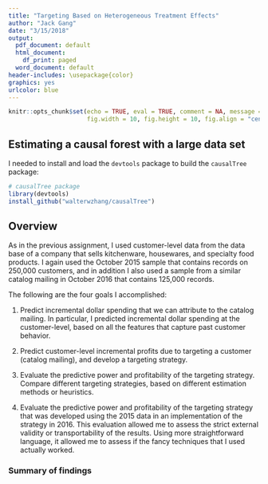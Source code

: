 ```yaml
---
title: "Targeting Based on Heterogeneous Treatment Effects"
author: "Jack Gang"
date: "3/15/2018"
output:
  pdf_document: default
  html_document:
    df_print: paged
  word_document: default
header-includes: \usepackage{color}
graphics: yes
urlcolor: blue
---
```


```r
knitr::opts_chunk$set(echo = TRUE, eval = TRUE, comment = NA, message = FALSE,
                      fig.width = 10, fig.height = 10, fig.align = "center")
```

## Estimating a causal forest with a large data set

I needed to install and load the `devtools` package to build the `causalTree` package:

```r
# causalTree package
library(devtools)
install_github("walterwzhang/causalTree")
```

## Overview

As in the previous assignment, I used customer-level data from the data base of a company that sells kitchenware, housewares, and specialty food products. I again used the October 2015 sample that contains records on 250,000 customers, and in addition I also used a sample from a similar catalog mailing in October 2016 that contains 125,000 records.

The following are the four goals I accomplished:

1. Predict incremental dollar spending that we can attribute to the catalog mailing. In particular, I predicted incremental dollar spending at the customer-level, based on all the features that capture past customer behavior.

2. Predict customer-level incremental profits due to targeting a customer (catalog mailing), and develop a targeting strategy.

3. Evaluate the predictive power and profitability of the targeting strategy. Compare different targeting strategies, based on different estimation methods or heuristics.

4. Evaluate the predictive power and profitability of the targeting strategy that was developed using the 2015 data in an implementation of the strategy in 2016. This evaluation allowed me to assess the strict external validity or transportability of the results. Using more straightforward language, it allowed me to assess if the fancy techniques that I used actually worked.

\newpage

### Summary of findings

